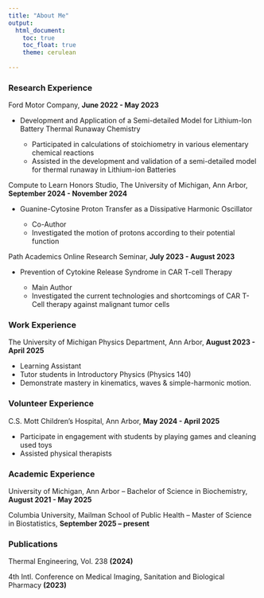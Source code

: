 ```yaml
---
title: "About Me"
output: 
  html_document:
    toc: true
    toc_float: true
    theme: cerulean
  
---
```


### Research Experience

Ford Motor Company, **June 2022 - May 2023**

  * Development and Application of a Semi-detailed Model for Lithium-Ion Battery Thermal Runaway Chemistry

    * Participated in calculations of stoichiometry in various elementary chemical reactions
    * Assisted in the development and validation of a semi-detailed model for thermal runaway in Lithium-ion Batteries


Compute to Learn Honors Studio, The University of Michigan, Ann Arbor, **September 2024 - November 2024**

  * Guanine-Cytosine Proton Transfer as a Dissipative Harmonic Oscillator
  
    * Co-Author
    * Investigated the motion of protons according to their potential function


Path Academics Online Research Seminar, **July 2023 - August 2023**

  * Prevention of Cytokine Release Syndrome in CAR T-cell Therapy
  
    * Main Author
    * Investigated the current technologies and shortcomings of CAR T-Cell therapy against malignant tumor cells


### Work Experience

The University of Michigan Physics Department, Ann Arbor, **August 2023 - April 2025**

  * Learning Assistant
  * Tutor students in Introductory Physics (Physics 140)
  * Demonstrate mastery in kinematics, waves & simple-harmonic motion.


### Volunteer Experience

C.S. Mott Children's Hospital, Ann Arbor, **May 2024 - April 2025**

  * Participate in engagement with students by playing games and cleaning used toys
  * Assisted physical therapists

### Academic Experience

University of Michigan, Ann Arbor -- Bachelor of Science in Biochemistry, **August 2021 - May 2025**

Columbia University, Mailman School of Public Health -- Master of Science in Biostatistics, **September 2025 -- present**

### Publications

Thermal Engineering, Vol. 238 **(2024)**
  
4th Intl. Conference on Medical Imaging, Sanitation and Biological Pharmacy **(2023)**
